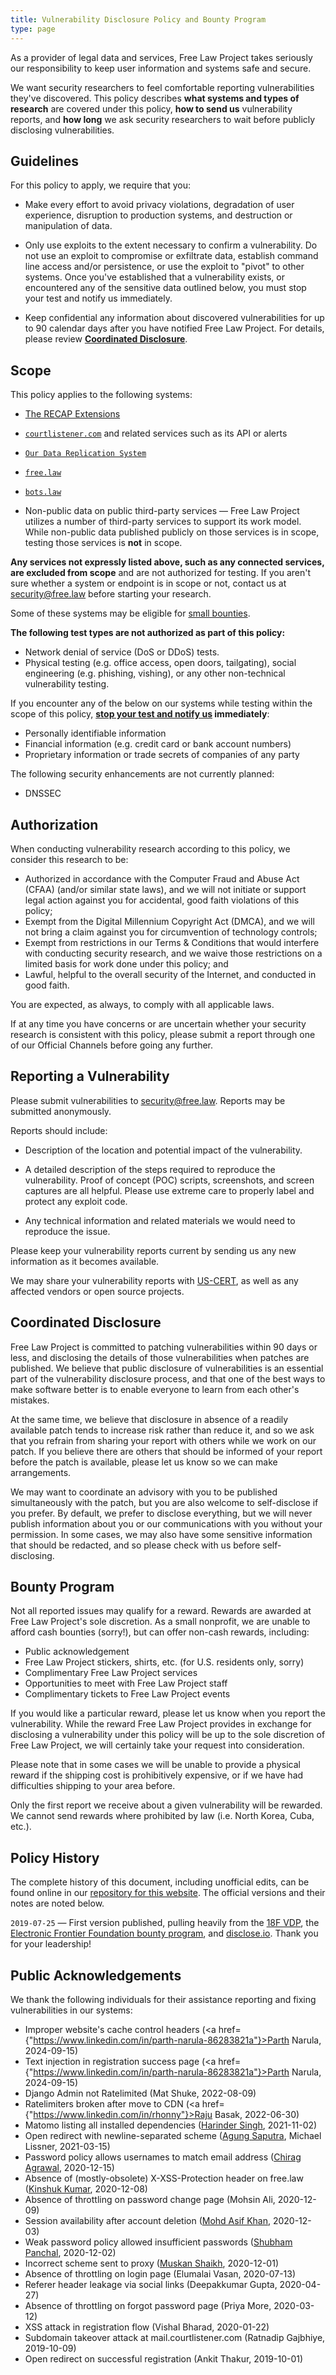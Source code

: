 ```yaml
---
title: Vulnerability Disclosure Policy and Bounty Program
type: page
---
```


<p className="lead">As a provider of legal data and services, Free Law Project takes seriously our responsibility to keep user information and systems safe and secure.</p> 

We want security researchers to feel comfortable reporting vulnerabilities they've discovered. This policy describes **what systems and types of research** are covered under this policy, **how to send us** vulnerability reports, and **how long** we ask security researchers to wait before publicly disclosing vulnerabilities.


## Guidelines

For this policy to apply, we require that you:

* Make every effort to avoid privacy violations, degradation of user experience, disruption to production systems, and destruction or manipulation of data.

* Only use exploits to the extent necessary to confirm a vulnerability. Do not use an exploit to compromise or exfiltrate data, establish command line access and/or persistence, or use the exploit to "pivot" to other systems. Once you've established that a vulnerability exists, or encountered any of the sensitive data outlined below, you must stop your test and notify us immediately.

* Keep confidential any information about discovered vulnerabilities for up to 90 calendar days after you have notified Free Law Project. For details, please review **[Coordinated Disclosure](#coordinated%C2%A0disclosure)**.

## Scope

This policy applies to the following systems:

* [The RECAP Extensions][recap]

* [`courtlistener.com`][cl] and related services such as its API or alerts

* [`Our Data Replication System`][replication]

* [`free.law`](https://free.law)

* [`bots.law`](https://bots.law)

* Non-public data on public third-party services — Free Law Project utilizes a number of third-party services to support its work model.  While non-public data published publicly on those services is in scope, testing those services is **not** in scope.

**Any services not expressly listed above, such as any connected services, are excluded from scope** and are not authorized for testing. If you aren't sure whether a system or endpoint is in scope or not, contact us at <a href="mailto:&#115;&#101;&#099;&#117;&#114;&#105;&#116;&#121;&#064;&#102;&#114;&#101;&#101;&#046;&#108;&#097;&#119;">&#115;&#101;&#099;&#117;&#114;&#105;&#116;&#121;&#064;&#102;&#114;&#101;&#101;&#046;&#108;&#097;&#119;</a> before starting your research.

Some of these systems may be eligible for [small bounties](#bounty%C2%A0program). 

**The following test types are not authorized as part of this policy:**

* Network denial of service (DoS or DDoS) tests.
* Physical testing (e.g. office access, open doors, tailgating), social engineering (e.g. phishing, vishing), or any other non-technical vulnerability testing.

If you encounter any of the below on our systems while testing within the scope of this policy, **[stop your test and notify us](#reporting-a%C2%A0vulnerability) immediately**:

* Personally identifiable information
* Financial information (e.g. credit card or bank account numbers)
* Proprietary information or trade secrets of companies of any party

The following security enhancements are not currently planned:

* DNSSEC


## Authorization

When conducting vulnerability research according to this policy, we consider this research to be:

- Authorized in accordance with the Computer Fraud and Abuse Act (CFAA) (and/or similar state laws), and we will not initiate or support legal action against you for accidental, good faith violations of this policy;
- Exempt from the Digital Millennium Copyright Act (DMCA), and we will not bring a claim against you for circumvention of technology controls;
- Exempt from restrictions in our Terms & Conditions that would interfere with conducting security research, and we waive those restrictions on a limited basis for work done under this policy; and
- Lawful, helpful to the overall security of the Internet, and conducted in good faith.

You are expected, as always, to comply with all applicable laws.

If at any time you have concerns or are uncertain whether your security research is consistent with this policy, please submit a report through one of our Official Channels before going any further.


## Reporting a Vulnerability

Please submit vulnerabilities to <a href="mailto:&#115;&#101;&#099;&#117;&#114;&#105;&#116;&#121;&#064;&#102;&#114;&#101;&#101;&#046;&#108;&#097;&#119;">&#115;&#101;&#099;&#117;&#114;&#105;&#116;&#121;&#064;&#102;&#114;&#101;&#101;&#046;&#108;&#097;&#119;</a>. Reports may be submitted anonymously.

Reports should include:

* Description of the location and potential impact of the vulnerability.

* A detailed description of the steps required to reproduce the vulnerability. Proof of concept (POC) scripts, screenshots, and screen captures are all helpful. Please use extreme care to properly label and protect any exploit code.

* Any technical information and related materials we would need to reproduce the issue.

Please keep your vulnerability reports current by sending us any new information as it becomes available.

We may share your vulnerability reports with [US-CERT](https://www.us-cert.gov/ais), as well as any affected vendors or open source projects.


## Coordinated Disclosure

Free Law Project is committed to patching vulnerabilities within 90 days or less, and disclosing the details of those vulnerabilities when patches are published. We believe that public disclosure of vulnerabilities is an essential part of the vulnerability disclosure process, and that one of the best ways to make software better is to enable everyone to learn from each other's mistakes.

At the same time, we believe that disclosure in absence of a readily available patch tends to increase risk rather than reduce it, and so we ask that you refrain from sharing your report with others while we work on our patch. If you believe there are others that should be informed of your report before the patch is available, please let us know so we can make arrangements.

We may want to coordinate an advisory with you to be published simultaneously with the patch, but you are also welcome to self-disclose if you prefer. By default, we prefer to disclose everything, but we will never publish information about you or our communications with you without your permission. In some cases, we may also have some sensitive information that should be redacted, and so please check with us before self-disclosing.


## Bounty Program

Not all reported issues may qualify for a reward. Rewards are awarded at Free Law Project's sole discretion. As a small nonprofit, we are unable to afford cash bounties (sorry!), but can offer non-cash rewards, including:

* Public acknowledgement
* Free Law Project stickers, shirts, etc. (for U.S. residents only,
  sorry)
* Complimentary Free Law Project services
* Opportunities to meet with Free Law Project staff
* Complimentary tickets to Free Law Project events

If you would like a particular reward, please let us know when you report the vulnerability. While the reward Free Law Project provides in exchange for disclosing a vulnerability under this policy will be up to the sole discretion of Free Law Project, we will certainly take your request into consideration.

Please note that in some cases we will be unable to provide a physical reward if the shipping cost is prohibitively expensive, or if we have had difficulties shipping to your area before.

Only the first report we receive about a given vulnerability will be rewarded. We cannot send rewards where prohibited by law (i.e. North Korea, Cuba, etc.).


## Policy History

The complete history of this document, including unofficial edits, can be found online in our [repository for this website][flp-online]. The official versions and their notes are noted below.

`2019-07-25` — First version published, pulling heavily from the [18F VDP][18f], the [Electronic Frontier Foundation bounty program][eff], and [disclose.io](https://disclose.io). Thank you for your leadership! 


## Public Acknowledgements

We thank the following individuals for their assistance reporting and fixing vulnerabilities in our systems:

 - Improper website's cache control headers (<a href={"https://www.linkedin.com/in/parth-narula-86283821a"}>Parth Narula</a>, 2024-09-15) <Tag name="Bots.law" href="https://github.com/freelawproject/bigcases2/issues/599"/>
 - Text injection in registration success page (<a href={"https://www.linkedin.com/in/parth-narula-86283821a"}>Parth Narula</a>, 2024-09-15) <Tag name="CourtListener" href="https://github.com/freelawproject/courtlistener/issues/4466"/><Tag name="Bots.law" href="https://github.com/freelawproject/bigcases2/issues/601"/>
 - Django Admin not Ratelimited (Mat Shuke, 2022-08-09) <Tag name="CourtListener" href="https://github.com/freelawproject/courtlistener/issues/2251"/>
 - Ratelimiters broken after move to CDN (<a href={"https://www.linkedin.com/in/rhonny"}>Raju Basak</a>, 2022-06-30) <Tag name="CourtListener" href="https://github.com/freelawproject/courtlistener/issues/2133"/>
 - Matomo listing all installed dependencies (<a href="https://www.linkedin.com/in/lambardar/">Harinder Singh</a>, 2021-11-02) <Tag name="matomo" href="https://github.com/matomo-org/matomo-package/pull/126/"/>
 -  Open redirect with newline-separated scheme (<a href="www.linkedin.com/in/geek-root">Agung Saputra</a>, Michael Lissner, 2021-03-15) <Tag name="CourtListener" href="https://github.com/freelawproject/courtlistener/pull/1613"/> <Tag name="python" href="https://github.com/python/cpython/issues/88048"/>
 - Password policy allows usernames to match email address (<a href="https://www.linkedin.com/in/chirag-agrawal-770488144">Chirag Agrawal</a>, 2020-12-15) <Tag name="CourtListener" href="https://github.com/freelawproject/courtlistener/issues/1501"/> <Tag name="Django" href="https://code.djangoproject.com/ticket/28127"/>
 - Absence of (mostly-obsolete) X-XSS-Protection header on free.law (<a href="https://www.linkedin.com/in/kinshuk-kumar-4833551a1/">Kinshuk Kumar</a>, 2020-12-08) <Tag name="Free.law"/>
 - Absence of throttling on password change page (Mohsin Ali, 2020-12-09) <Tag name="CourtListener" />
 - Session availability after account deletion (<a href="https://www.linkedin.com/in/mohd-asif-khan-%E2%9C%AA-5228a9179/">Mohd Asif Khan</a>, 2020-12-03) <Tag name="CourtListener" href="https://github.com/freelawproject/courtlistener/issues/1492"/>
 - Weak password policy allowed insufficient passwords (<a href="https://www.linkedin.com/in/shubham-panchal-636744161/">Shubham Panchal</a>, 2020-12-02) <Tag name="CourtListener" href="https://github.com/freelawproject/courtlistener/issues/954"/>
 - Incorrect scheme sent to proxy (<a href="https://www.linkedin.com/in/muskan-shaikh-a77b801b2">Muskan Shaikh</a>, 2020-12-01) <Tag name="CourtListener" href="https://github.com/freelawproject/courtlistener/issues/1488"/>
 - Absence of throttling on login page (Elumalai Vasan, 2020-07-13) <Tag name="CourtListener" />
 - Referer header leakage via social links (Deepakkumar Gupta, 2020-04-27) <Tag name="CourtListener" href="https://github.com/freelawproject/courtlistener/issues/1257"/>
 - Absence of throttling on forgot password page (Priya More, 2020-03-12) <Tag name="CourtListener" />
 - XSS attack in registration flow (Vishal Bharad, 2020-01-22) <Tag name="CourtListener" href="https://github.com/freelawproject/courtlistener/commit/fcfe3719a1be550601eda80fec9f8f6e9af5aa3f"/>
 - Subdomain takeover attack at mail.courtlistener.com (Ratnadip Gajbhiye, 2019-10-09) <Tag name="flp"/>
 - Open redirect on successful registration (Ankit Thakur, 2019-10-01) <Tag name="CourtListener" href="https://github.com/freelawproject/courtlistener/issues/1021"/>

[recap]: /recap/
[cl]: https://www.courtlistener.com/
[replication]: https://www.courtlistener.com/help/api/replication/
[flp-online]: https://github.com/freelawproject/free.law/
[18f]: https://github.com/18F/vulnerability-disclosure-policy/
[eff]: https://www.eff.org/security